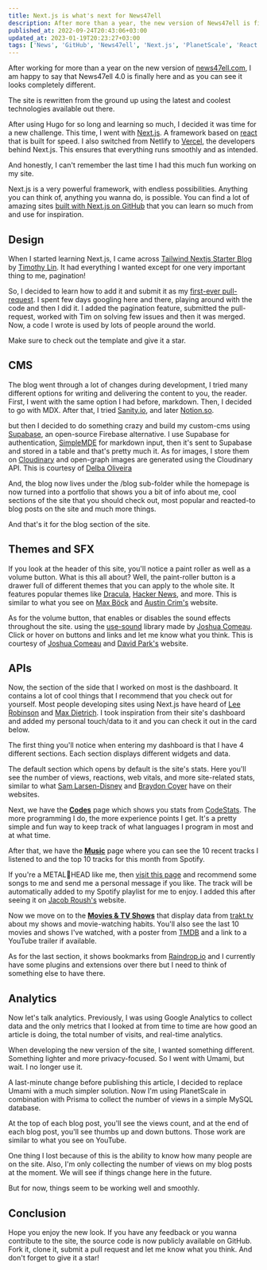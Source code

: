 ```yaml
---
title: Next.js is what's next for News47ell
description: After more than a year, the new version of News47ell is finally here!
published_at: 2022-09-24T20:43:06+03:00
updated_at: 2023-01-19T20:23:27+03:00
tags: ['News', 'GitHub', 'News47ell', 'Next.js', 'PlanetScale', 'React.js', 'Supabase', 'TailwindCSS']
---
```


After working for more than a year on the new version of [news47ell.com](http://news47ell.com/), I am happy to say that News47ell 4.0 is finally here and as you can see it looks completely different.

The site is rewritten from the ground up using the latest and coolest technologies available out there.

After using Hugo for so long and learning so much, I decided it was time for a new challenge. This time, I went with [Next.js](https://nextjs.org/). A framework based on [react](https://reactjs.org/) that is built for speed. I also switched from Netlify to [Vercel](https://vercel.com/), the developers behind Next.js. This ensures that everything runs smoothly and as intended.

And honestly, I can't remember the last time I had this much fun working on my site.

Next.js is a very powerful framework, with endless possibilities. Anything you can think of, anything you wanna do, is possible. You can find a lot of amazing sites [built with Next.js on GitHub](https://github.com/topics/nextjs) that you can learn so much from and use for inspiration.

## Design

When I started learning Next.js, I came across [Tailwind Nextjs Starter Blog](https://github.com/timlrx/tailwind-nextjs-starter-blog/) by [Timothy Lin](https://www.timlrx.com/). It had everything I wanted except for one very important thing to me, pagination!

So, I decided to learn how to add it and submit it as my [first-ever pull-request](https://github.com/timlrx/tailwind-nextjs-starter-blog/pull/52). I spent few days googling here and there, playing around with the code and then I did it. I added the pagination feature, submitted the pull-request, worked with Tim on solving few issues and then it was merged. Now, a code I wrote is used by lots of people around the world.

Make sure to check out the template and give it a star.

## CMS

The blog went through a lot of changes during development, I tried many different options for writing and delivering the content to you, the reader. First, I went with the same option I had before, markdown. Then, I decided to go with MDX. After that, I tried [Sanity.io](http://sanity.io/), and later [Notion.so](http://notion.so/).

but then I decided to do something crazy and build my custom-cms using [Supabase](https://supabase.com/), an open-source Firebase alternative. I use Supabase for authentication, [SimpleMDE](https://simplemde.com/) for markdown input, then it's sent to Supabase and stored in a table and that's pretty much it. As for images, I store them on [Cloudinary](https://www.news47ell.com/recommends/cloudinary) and open-graph images are generated using the Cloudinary API. This is courtesy of [Delba Oliveira](https://delba.dev/blog/next-blog-generate-og-image)

And, the blog now lives under the /blog sub-folder while the homepage is now turned into a portfolio that shows you a bit of info about me, cool sections of the site that you should check out, most popular and reacted-to blog posts on the site and much more things.

And that's it for the blog section of the site.

## Themes and SFX

If you look at the header of this site, you'll notice a paint roller as well as a volume button. What is this all about? Well, the paint-roller button is a drawer full of different themes that you can apply to the whole site. It features popular themes like [Dracula](https://draculatheme.com/), [Hacker News](https://news.ycombinator.com/), and more. This is similar to what you see on [Max Böck](https://mxb.dev/) and [Austin Crim's](https://next.austincrim.com/) website.

As for the volume button, that enables or disables the sound effects throughout the site. using the [use-sound](https://github.com/joshwcomeau/use-sound) library made by [Joshua Comeau](https://www.joshwcomeau.com/react/announcing-use-sound-react-hook/). Click or hover on buttons and links and let me know what you think. This is courtesy of [Joshua Comeau](https://www.joshwcomeau.com/) and [David Park's](https://davidparks.dev/) website.

## APIs

Now, the section of the side that I worked on most is the dashboard. It contains a lot of cool things that I recommend that you check out for yourself. Most people developing sites using Next.js have heard of [Lee Robinson](https://leerob.io/dashboard) and [Max Dietrich](https://mxd.codes/stats). I took inspiration from their site's dashboard and added my personal touch/data to it and you can check it out in the card below.

<LinkCard url="https://www.news47ell.com/dashboard" />

The first thing you'll notice when entering my dashboard is that I have 4 different sections. Each section displays different widgets and data.

The default section which opens by default is the site's stats. Here you'll see the number of views, reactions, web vitals, and more site-related stats, similar to what [Sam Larsen-Disney](https://sld.codes/stats) and [Braydon Coyer](https://braydoncoyer.dev/stats) have on their websites.

Next, we have the **[Codes](https://www.news47ell.com/dashboard/codes)** page which shows you stats from [CodeStats](https://codestats.net/). The more programming I do, the more experience points I get. It's a pretty simple and fun way to keep track of what languages I program in most and at what time.

After that, we have the **[Music](https://www.news47ell.com/dashboard/music)** page where you can see the 10 recent tracks I listened to and the top 10 tracks for this month from Spotify.

If you're a METAL🤘HEAD like me, then [visit this page](https://www.news47ell.com/recommend/music) and recommend some songs to me and send me a personal message if you like. The track will be automatically added to my Spotify playlist for me to enjoy. I added this after seeing it on [Jacob Roush's](https://roush.io/) website.

Now we move on to the **[Movies & TV Shows](https://www.news47ell.com/dashboard/shows)** that display data from [trakt.tv](http://trakt.tv/) about my shows and movie-watching habits. You'll also see the last 10 movies and shows I've watched, with a poster from [TMDB](https://www.themoviedb.org/) and a link to a YouTube trailer if available.

As for the last section, it shows bookmarks from [Raindrop.io](http://raindrop.io/) and I currently have some plugins and extensions over there but I need to think of something else to have there.

## Analytics

Now let's talk analytics. Previously, I was using Google Analytics to collect data and the only metrics that I looked at from time to time are how good an article is doing, the total number of visits, and real-time analytics.

When developing the new version of the site, I wanted something different. Something lighter and more privacy-focused. So I went with Umami, but wait. I no longer use it.

A last-minute change before publishing this article, I decided to replace Umami with a much simpler solution. Now I'm using PlanetScale in combination with Prisma to collect the number of views in a simple MySQL database.

At the top of each blog post, you'll see the views count, and at the end of each blog post, you'll see thumbs up and down buttons. Those work are similar to what you see on YouTube.

One thing I lost because of this is the ability to know how many people are on the site. Also, I'm only collecting the number of views on my blog posts at the moment. We will see if things change here in the future.

But for now, things seem to be working well and smoothly.

## Conclusion

Hope you enjoy the new look. If you have any feedback or you wanna contribute to the site, the source code is now publicly available on GitHub. Fork it, clone it, submit a pull request and let me know what you think.
And don't forget to give it a star!

<LinkCard url="https://github.com/Music47ell/News47ell" />
